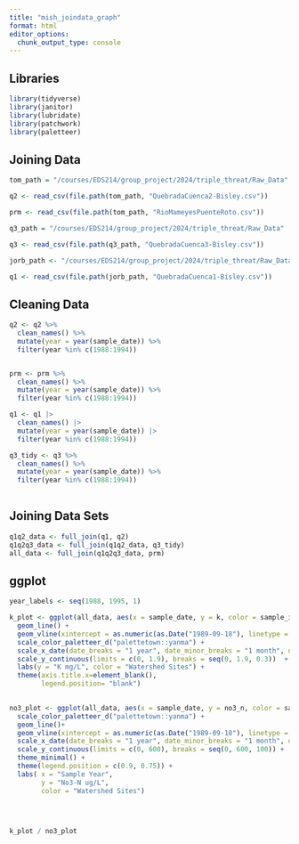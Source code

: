 ```yaml
---
title: "mish_joindata_graph"
format: html
editor_options: 
  chunk_output_type: console
---
```


## Libraries

```r
library(tidyverse)
library(janitor)
library(lubridate)
library(patchwork)
library(paletteer)
```

## Joining Data

```r
tom_path = "/courses/EDS214/group_project/2024/triple_threat/Raw_Data"

q2 <- read_csv(file.path(tom_path, "QuebradaCuenca2-Bisley.csv"))

prm <- read_csv(file.path(tom_path, "RioMameyesPuenteRoto.csv"))

q3_path = "/courses/EDS214/group_project/2024/triple_threat/Raw_Data"

q3 <- read_csv(file.path(q3_path, "QuebradaCuenca3-Bisley.csv"))

jorb_path <- "/courses/EDS214/group_project/2024/triple_threat/Raw_Data"

q1 <- read_csv(file.path(jorb_path, "QuebradaCuenca1-Bisley.csv"))
```

## Cleaning Data

```r
q2 <- q2 %>% 
  clean_names() %>% 
  mutate(year = year(sample_date)) %>% 
  filter(year %in% c(1988:1994))


prm <- prm %>% 
  clean_names() %>% 
  mutate(year = year(sample_date)) %>% 
  filter(year %in% c(1988:1994))

q1 <- q1 |> 
  clean_names() |>
  mutate(year = year(sample_date)) |>
  filter(year %in% c(1988:1994))

q3_tidy <- q3 %>% 
  clean_names() %>% 
  mutate(year = year(sample_date)) %>%
  filter(year %in% c(1988:1994))
  
```

## Joining Data Sets

```r
q1q2_data <- full_join(q1, q2)
q1q2q3_data <- full_join(q1q2_data, q3_tidy)
all_data <- full_join(q1q2q3_data, prm)
```

## ggplot

```r
year_labels <- seq(1988, 1995, 1)
```


```r
k_plot <- ggplot(all_data, aes(x = sample_date, y = k, color = sample_id)) +
  geom_line() +
  geom_vline(xintercept = as.numeric(as.Date("1989-09-18"), linetype = "dotted")) +
  scale_color_paletteer_d("palettetown::yanma") +
  scale_x_date(date_breaks = "1 year", date_minor_breaks = "1 month", date_label = "%Y") + theme_minimal() +
  scale_y_continuous(limits = c(0, 1.9), breaks = seq(0, 1.9, 0.3))  +
  labs(y = "K mg/L", color = "Watershed Sites") +
  theme(axis.title.x=element_blank(),
        legend.position= "blank")
  

no3_plot <- ggplot(all_data, aes(x = sample_date, y = no3_n, color = sample_id)) +
  scale_color_paletteer_d("palettetown::yanma") +
  geom_line()+
  geom_vline(xintercept = as.numeric(as.Date("1989-09-18"), linetype = "dotted")) +
  scale_x_date(date_breaks = "1 year", date_minor_breaks = "1 month", date_label = "%Y") +
  scale_y_continuous(limits = c(0, 600), breaks = seq(0, 600, 100)) +
  theme_minimal() +
  theme(legend.position = c(0.9, 0.75)) +
  labs( x = "Sample Year",
        y = "No3-N ug/L",
        color = "Watershed Sites")
  
  


k_plot / no3_plot

```
